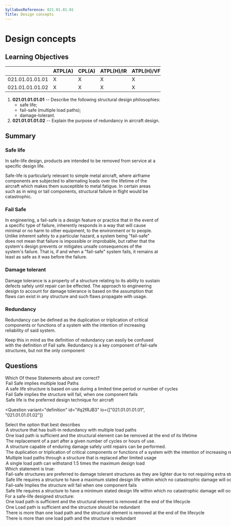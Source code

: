 ```yaml
---
SyllabusReference: 021.01.01.01
Title: Design concepts
---
```


# Design concepts

## Learning Objectives

|                 | ATPL(A) | CPL(A) | ATPL(H)/IR | ATPL(H)/VFR | CPL(H) | IR  | CBIR(A) |
| --------------- | ------- | ------ | ---------- | ----------- | ------ | --- | ------- |
| 021.01.01.01.01 | X       | X      | X          | X           | X      |     |         |
| 021.01.01.01.02 | X       | X      | X          | X           | X      |     |         |

1. **021.01.01.01.01** -- Describe the following structural design philosophies:
   - safe life;
   - fail-safe (multiple load paths);
   - damage-tolerant.
2. **021.01.01.01.02** -- Explain the purpose of redundancy in aircraft design.

## Summary

### Safe life

In safe-life design, products are intended to be removed from service at a
specific design life.

Safe-life is particularly relevant to simple metal aircraft, where airframe
components are subjected to alternating loads over the lifetime of the aircraft
which makes them susceptible to metal fatigue. In certain areas such as in wing
or tail components, structural failure in flight would be catastrophic.

<Source href="https://en.wikipedia.org/wiki/Safe-life_design" />

### Fail Safe

In engineering, a fail-safe is a design feature or practice that in the event of
a specific type of failure, inherently responds in a way that will cause minimal
or no harm to other equipment, to the environment or to people. Unlike inherent
safety to a particular hazard, a system being "fail-safe" does not mean that
failure is impossible or improbable, but rather that the system's design
prevents or mitigates unsafe consequences of the system's failure. That is, if
and when a "fail-safe" system fails, it remains at least as safe as it was
before the failure.

<Source href="https://en.wikipedia.org/wiki/Fail-safe" />

### Damage tolerant

Damage tolerance is a property of a structure relating to its ability to sustain
defects safely until repair can be effected. The approach to engineering design
to account for damage tolerance is based on the assumption that flaws can exist
in any structure and such flaws propagate with usage.

<Source href="https://en.wikipedia.org/wiki/Damage_tolerance" />

### Redundancy

Redundancy can be defined as the duplication or triplication of critical
components or functions of a system with the intention of increasing reliability
of said system.

Keep this in mind as the definition of redundancy can easily be confused with
the definition of Fail safe. Redundancy is a key component of fail-safe
structures, but not the only component

## Questions

<Question variant="oneTwoDefinition" id="iP2fRJB3" lo="021.01.01.01.01">
  <Text>
    Which Of these Statements about <Subject /> are correct?
  </Text>
  <Option subject="Structural design principles" id="iP2fRJB3-1">
    Fail Safe implies multiple load Paths
  </Option>
  <Option subject="Structural design principles" id="iP2fRJB3-2">
    A safe life structure is based on use during a limited time period or number
    of cycles
  </Option>
  <Option id="iP2fRJB3-3">
    Fail Safe implies the structure will fail, when one component fails
  </Option>
  <Option id="iP2fRJB3-4">
    Safe life is the preferred design technique for aircraft
  </Option>
</Question>

<Question
  variant="definition"
  id="ifq2fRJB3"
  lo={["021.01.01.01.01", "021.01.01.01.02"]}
>
  <Text>
    Select the option that best describes <Subject />
  </Text>
  <Option id="ifq2fRJB3-1" subject="a fail-safe designed structure">
    A structure that has built-in redundancy with multiple load paths
  </Option>
  <Option id="ifq2fRJB3-2" subject="a Safe-life structure">
    One load path is sufficient and the structural element can be removed at the
    end of its lifetime
  </Option>
  <Option id="ifq2fRJB3-3" subject="a Safe-life structure">
    The replacement of a part after a given number of cycles or hours of use.
  </Option>
  <Option id="ifq2fRJB3-4" subject="a Damage tolerant structure">
    A structure capable of enduring damage safely until repairs can be
    performed.
  </Option>
  <Option id="ifq2fRJB3-5" subject="Redundancy">
    The duplication or triplication of critical components or functions of a
    system with the intention of increasing reliability of said system.
  </Option>
  <Option id="ifq2fRJB3-6">
    Multiple load paths through a structure that is replaced after limited usage
  </Option>
  <Option id="ifq2fRJB3-7">
    A single load path can withstand 1.5 times the maximum design load
  </Option>
</Question>

<Question variant="oneCorrect" id="tL3SJLG3" lo="021.01.01.01.01">
  <Text>Which statement is true:</Text>
  <Option id="tL3SJLG3-1">
    Fail-safe structures are preferred to damage tolerant structures as they are
    lighter due to not requiring extra structural members
  </Option>
  <Option id="tL3SJLG3-2">
    Safe life requires a structure to have a maximum stated design life within
    which no catastrophic damage will occur
  </Option>
  <Option id="tL3SJLG3-3">
    Fail-safe Implies the structure will fail when one component fails
  </Option>
  <Option id="tL3SJLG3-4" correct>
    Safe life requires a structure to have a minimum stated design life within
    which no catastrophic damage will occur
  </Option>
</Question>

<Question variant="oneCorrect" id="Gf2iDuuo" lo="021.01.01.01.01">
  <Text>For a safe-life designed structure:</Text>
  <Option id="Gf2iDuuo-1" correct>
    One load path is sufficient and the structural element is removed at the end
    of the lifecycle
  </Option>
  <Option id="Gf2iDuuo-2">
    One Load path is sufficient and the structure should be redundant
  </Option>
  <Option id="Gf2iDuuo-3">
    There is more than one load path and the structural element is removed at
    the end of the lifecycle
  </Option>
  <Option id="Gf2iDuuo-4">
    There is more than one load path and the structure is redundant
  </Option>
</Question>
